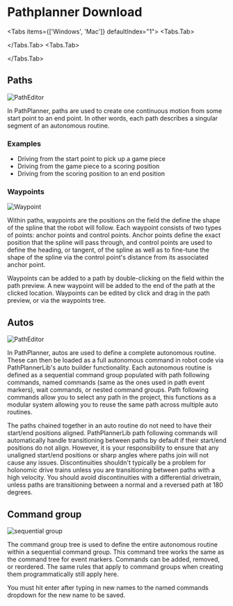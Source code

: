 <Head>
    <title>Paths & Autos - FEDS201</title>
    <meta property="og:title" content="Settings - FEDS201" key="title" />
</Head>



# Pathplanner Download

<Tabs items={['Windows', 'Mac']} defaultIndex="1">
    <Tabs.Tab>

[//]: # (**Microsoft** [PathPlanner Download: ]&#40;https://apps.microsoft.com/detail/9nqbkb5dw909?cid=storebadge&ocid=badge&rtc=1&activetab=pivot%3Aoverviewtab&hl=en-us&gl=US&#41;)
        <Card title="PathPlanner for Windows" target="_blank" href="https://apps.microsoft.com/detail/9nqbkb5dw909?cid=storebadge&ocid=badge&rtc=1&activetab=pivot%3Aoverviewtab&hl=en-us&gl=US" />
    </Tabs.Tab>
    <Tabs.Tab>
        <Card title="PathPlanner for Mac" target="_blank" href="https://apps.apple.com/us/app/frc-pathplanner/id1593046876" />

[//]: # (**Mac** [PathPlanner Download: ]&#40;https://apps.apple.com/us/app/frc-pathplanner/id1593046876&#41;)
    </Tabs.Tab>
</Tabs>

## Paths

![PathEditor](https://pathplanner.dev/images/path_editor.png)

In PathPlanner, paths are used to create one continuous motion from some start point to an end point. In other words, each path describes a singular segment of an autonomous routine.

### Examples

* Driving from the start point to pick up a game piece
* Driving from the game piece to a scoring position
* Driving from the scoring position to an end position

### Waypoints

![Waypoint](https://pathplanner.dev/images/waypoints_tree.png)

Within paths, waypoints are the positions on the field the define the shape of the spline that the robot will follow. Each waypoint consists of two types of points: anchor points and control points. Anchor points define the exact position that the spline will pass through, and control points are used to define the heading, or tangent, of the spline as well as to fine-tune the shape of the spline via the control point's distance from its associated anchor point.

Waypoints can be added to a path by double-clicking on the field within the path preview. A new waypoint will be added to the end of the path at the clicked location. Waypoints can be edited by click and drag in the path preview, or via the waypoints tree.

## Autos

![PathEditor](https://pathplanner.dev/images/auto_editor.png)

In PathPlanner, autos are used to define a complete autonomous routine. These can then be loaded as a full autonomous command in robot code via PathPlannerLib's auto builder functionality. Each autonomous routine is defined as a sequential command group populated with path following commands, named commands (same as the ones used in path event markers), wait commands, or nested command groups. Path following commands allow you to select any path in the project, this functions as a modular system allowing you to reuse the same path across multiple auto routines.

<Callout type="info" emoji="ℹ️">
  The paths chained together in an auto routine do not need to have their start/end positions aligned. PathPlannerLib path following commands will automatically handle transitioning between paths by default if their start/end positions do not align. However, it is your responsibility to ensure that any unaligned start/end positions or sharp angles where paths join will not cause any issues. Discontinuities shouldn't typically be a problem for holonomic drive trains unless you are transitioning between paths with a high velocity. You should avoid discontinuities with a differential drivetrain, unless paths are transitioning between a normal and a reversed path at 180 degrees.
</Callout>

## Command group

![sequential group](https://pathplanner.dev/images/auto_editor.png)

The command group tree is used to define the entire autonomous routine within a sequential command group. This command tree works the same as the command tree for event markers. Commands can be added, removed, or reordered. The same rules that apply to command groups when creating them programmatically still apply here.

<Callout type="warning" emoji="⚠️">
    You must hit enter after typing in new names to the named commands dropdown for the new name to be saved.
</Callout>